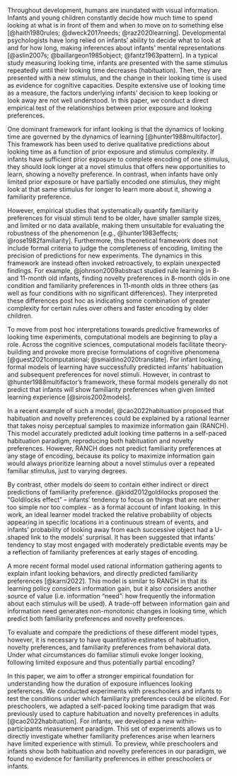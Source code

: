 Throughout development, humans are inundated with visual information. Infants and young children constantly decide how much time to spend looking at what is in front of them and when to move on to something else [@haith1980rules; @dweck2017needs; @raz2020learning]. Developmental psychologists have long relied on infants' ability to decide what to look at and for how long, making inferences about infants' mental representations [@aslin2007s; @baillargeon1985object; @fantz1963pattern]. In a typical study measuring looking time, infants are presented with the same stimulus repeatedly until their looking time decreases (habituation). Then, they are presented with a new stimulus, and the change in their looking time is used as evidence for cognitive capacities. Despite extensive use of looking time as a measure, the factors underlying infants' decision to keep looking or look away are not well understood. In this paper, we conduct a direct empirical test of the relationships between prior exposure and looking preferences.

One dominant framework for infant looking is that the dynamics of looking time are governed by the dynamics of learning [@hunter1988multifactor]. This framework has been used to derive qualitative predictions about looking time as a function of prior exposure and stimulus complexity. If infants have sufficient prior exposure to complete
encoding of one stimulus, they should look longer at a novel stimulus
that offers new opportunities to learn, showing a novelty preference. In
contrast, when infants have only limited prior exposure or have partially
encoded one stimulus, they might look at that same stimulus for longer
to learn more about it, showing a familiarity preference.

However, empirical studies that systematically quantify familiarity
preferences for visual stimuli tend to be older, have smaller sample
sizes, and limited or no data available, making them unsuitable for
evaluating the robustness of the phenomenon [e.g., @hunter1983effects; @rose1982familiarity]. Furthermore, this theoretical framework does not include formal criteria to judge the completeness of encoding, limiting the precision of predictions for new experiments. The dynamics in this framework are instead often invoked retroactively, to explain unexpected findings. For example, @johnson2009abstract studied rule learning in 8- and 11-month old infants, finding novelty preferences in 8-month olds in one condition and familiarity preferences in 11-month olds in three others (as well as four conditions with no significant differences). They interpreted these differences post hoc as indicating some combination of greater complexity for certain rules over others and faster encoding by older children.  

To move from post hoc interpretations towards predictive frameworks of
looking time experiments, computational models are beginning to play a
role. Across the cognitive sciences, computational models facilitate
theory-building and provoke more precise formulations of cognitive
phenomena [@guest2021computational; @smaldino2020translate]. For infant looking, formal models of learning have successfully predicted infants'
habituation and subsequent preferences for novel stimuli. However, in contrast to @hunter1988multifactor’s framework, these formal models generally do not predict that infants will show familiarity preferences when given limited learning experience [@sirois2002models]. 

In a recent example of such a model, @cao2022habituation proposed that habituation and novelty preferences could be explained by a rational learner that takes noisy perceptual samples to maximize information gain (RANCH). This model accurately predicted adult looking time patterns in a self-paced habituation paradigm, reproducing both habituation and novelty preferences. However, RANCH does not predict familiarity
preferences at any stage of encoding, because its policy to
maximize information gain would always prioritize learning about a novel
stimulus over a repeated familiar stimulus, just to varying degrees.

By contrast, other models do seem to contain either indirect or direct
predictions of familiarity preference. @kidd2012goldilocks proposed the “Goldilocks effect” – infants’ tendency to focus on things that are neither too simple nor too complex - as a formal account of infant looking. In this work, an ideal learner model tracked the relative probability of objects appearing in specific locations in a continuous stream of events, and infants’ probability of looking away from each successive object had a U-shaped link to the models’ surprisal. It has been suggested that infants’ tendency to stay most engaged with moderately predictable events may be a reflection of familiarity preferences at early stages of encoding. 

A more recent formal model used rational information gathering agents to explain infant looking behaviors, and directly predicted familiarity preferences [@karni2022]. This model is similar to RANCH in that its learning policy considers information gain, but it also considers another source of value (i.e. information "need": how frequently the information about each stimulus will be used). A trade-off between information gain and information need generates non-monotonic changes in looking time, which predict both familiarity preferences and novelty preferences. 

To evaluate and compare the predictions of these different model types, however, it is necessary to have quantitative estimates of habituation, novelty preferences, and familiarity preferences from behavioral data. Under what circumstances do familiar stimuli evoke  longer looking, following limited exposure and thus potentially partial encoding?

In this paper, we aim to offer a stronger empirical foundation for understanding how the duration of exposure influences looking preferences. We conducted experiments with preschoolers and infants to test the conditions under which familiarity preferences could be elicited. For preschoolers, we adapted a self-paced looking time paradigm that was previously used to capture habituation and novelty preferences in adults [@cao2022habituation]. For infants, we developed a new within-participants measurement paradigm. This set of experiments allows us to directly investigate whether familiarity preferences arise when learners have limited experience with stimuli. To preview, while preschoolers and infants show both habituation and novelty preferences in our paradigm, we found no evidence for familiarity preferences in either preschoolers or infants.